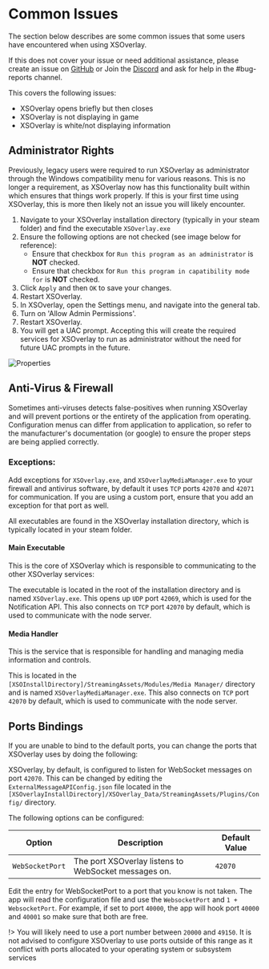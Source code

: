 # Common Issues
The section below describes are some common issues that some users have encountered when using XSOverlay. 

If this does not cover your issue or need additional assistance, please create an issue on [GitHub](https://github.com/Xiexe/XSOverlay-Issue-Tracker/issues/new?assignees=&labels=bug&template=bug_report.md&title=) or Join the [Discord](https://discord.gg/cqhZpytC89) and ask for help in the #bug-reports channel.

This covers the following issues:
- XSOverlay opens briefly but then closes
- XSOverlay is not displaying in game
- XSOverlay is white/not displaying information


## Administrator Rights
Previously, legacy users were required to run XSOverlay as administrator through the Windows compatibility menu for various reasons. This is no longer a requirement, as XSOverlay now has this functionality built within which ensures that things work properly. If this is your first time using XSOverlay, this is more then likely not an issue you will likely encounter.	

1. Navigate to your XSOverlay installation directory (typically in your steam folder) and find the executable `XSOverlay.exe`
2. Ensure the following options are not checked (see image below for reference):
	- Ensure that checkbox for `Run this program as an administrator` is **NOT** checked.		
    - Ensure that checkbox for `Run this program in capatibility mode for` is **NOT** checked.
3. Click `Apply` and then `OK` to save your changes.
4. Restart XSOverlay.
5. In XSOverlay, open the Settings menu, and navigate into the general tab. 			
6. Turn on 'Allow Admin Permissions'.
7. Restart XSOverlay.
8. You will get a UAC prompt. Accepting this will create the required services for XSOverlay to run as administrator without the need for future UAC prompts in the future.

![Properties](/img/XSOverlayPropertiesMarkup.png "Properties")


## Anti-Virus & Firewall
Sometimes anti-viruses detects false-positives when running XSOverlay and will prevent portions or the entirety of the application from operating. Configuration menus can differ from application to application, so refer to the manufacturer's documentation (or google) to ensure the proper steps are being applied correctly.

### Exceptions:
Add exceptions for `XSOverlay.exe`, and `XSOverlayMediaManager.exe` to your firewall and antivirus software, by default it uses `TCP` ports `42070` and `42071` for communication. If you are using a custom port, ensure that you add an exception for that port as well.

All executables are found in the XSOverlay installation directory, which is typically located in your steam folder.

#### Main Executable
This is the core of XSOverlay which is responsible to communicating to the other XSOverlay services:

The executable is located in the root of the installation directory and is named `XSOverlay.exe`.
This opens up `UDP` port `42069`, which is used for the Notification API.
This also connects on `TCP` port `42070` by default, which is used to communicate with the node server.

#### Media Handler
This is the service that is responsible for handling and managing media information and controls.

This is located in the `[XSOInstallDirectory]/StreamingAssets/Modules/Media Manager/` directory and is named `XSOverlayMediaManager.exe`.
This also connects on `TCP` port `42070` by default, which is used to communicate with the node server.


## Ports Bindings

If you are unable to bind to the default ports, you can change the ports that XSOverlay uses by doing the following:

XSOverlay, by default, is configured to listen for WebSocket messages on port `42070`. This can be changed by editing the `ExternalMessageAPIConfig.json` file located in the `[XSOverlayInstallDirectory]/XSOverlay_Data/StreamingAssets/Plugins/Config/` directory.

The following options can be configured:

| Option | Description | Default Value |
| --- | --- | --- |
| `WebSocketPort` | The port XSOverlay listens to WebSocket messages on. | `42070` |

Edit the entry for WebSocketPort to a port that you know is not taken. The app will read the configuration file and use the `WebsocketPort` and `1 + WebsocketPort`. 
For example, if set to port `40000`, the app will hook port `40000` and `40001` so make sure that both are free.

!> You will likely need to use a port number between `20000` and `49150`. It is not advised to configure XSOverlay to use ports outside of this range as it conflict with ports allocated to your operating system or subsystem services 

 

